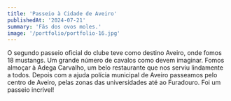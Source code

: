 ```yaml
---
title: 'Passeio à Cidade de Aveiro'
publishedAt: '2024-07-21'
summary: 'Fãs dos ovos moles.'
image: '/portfolio/portfolio-16.jpg'
---
```


O segundo passeio oficial do clube teve como destino Aveiro, onde fomos 18 mustangs. Um grande número de cavalos como devem imaginar. Fomos almoçar à Adega Carvalho, um belo restaurante que nos serviu lindamente a todos. Depois com a ajuda polícia municipal de Aveiro passeamos pelo centro de Aveiro, pelas zonas das universidades até ao Furadouro. Foi um passeio incrível!
